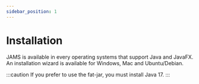 ```yaml
---
sidebar_position: 1
---
```


# Installation

JAMS is available in every operating systems that support Java and JavaFX. An installation wizard is available for
Windows, Mac and Ubuntu/Debian.


:::caution
If you prefer to use the fat-jar, you must install Java 17.
:::

<HomepageDownloadsSimple/>